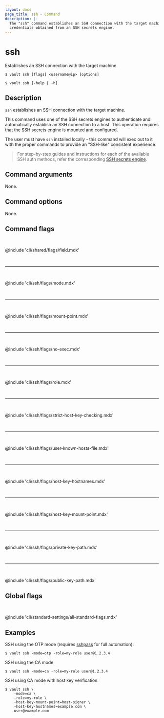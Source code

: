 ```yaml
---
layout: docs
page_title: ssh - Command
description: |-
  The "ssh" command establishes an SSH connection with the target machine using
  credentials obtained from an SSH secrets engine.
---
```


# ssh

Establishes an SSH connection with the target machine.

<CodeBlockConfig hideClipboard>

```shell-session
$ vault ssh [flags] <username@ip> [options]

$ vault ssh [-help | -h]
```

</CodeBlockConfig>

## Description

`ssh` establishes an SSH connection with the target machine.

This command uses one of the SSH secrets engines to authenticate and
automatically establish an SSH connection to a host. This operation requires
that the SSH secrets engine is mounted and configured.

The user must have `ssh` installed locally - this command will exec out to it
with the proper commands to provide an "SSH-like" consistent experience.

> For step-by-step guides and instructions for each of the available SSH
auth methods, refer the corresponding [SSH secrets
engine](/vault/docs/secrets/ssh).

## Command arguments

None.

## Command options

None.

## Command flags

<br />

@include 'cli/shared/flags/field.mdx'

<br /><hr /><br />

@include 'cli/ssh/flags/mode.mdx'

<br /><hr /><br />

@include 'cli/ssh/flags/mount-point.mdx'

<br /><hr /><br />

@include 'cli/ssh/flags/no-exec.mdx'

<br /><hr /><br />

@include 'cli/ssh/flags/role.mdx'

<br /><hr /><br />

@include 'cli/ssh/flags/strict-host-key-checking.mdx'

<br /><hr /><br />

@include 'cli/ssh/flags/user-known-hosts-file.mdx'

<br /><hr /><br />

@include 'cli/ssh/flags/host-key-hostnames.mdx'

<br /><hr /><br />

@include 'cli/ssh/flags/host-key-mount-point.mdx'

<br /><hr /><br />

@include 'cli/ssh/flags/private-key-path.mdx'

<br /><hr /><br />

@include 'cli/ssh/flags/public-key-path.mdx'

## Global flags

<br />

@include 'cli/standard-settings/all-standard-flags.mdx'

## Examples

SSH using the OTP mode (requires [sshpass](https://linux.die.net/man/1/sshpass)
for full automation):

```shell-session
$ vault ssh -mode=otp -role=my-role user@1.2.3.4
```

SSH using the CA mode:

```shell-session
$ vault ssh -mode=ca -role=my-role user@1.2.3.4
```

SSH using CA mode with host key verification:

```shell-session
$ vault ssh \
    -mode=ca \
    -role=my-role \
    -host-key-mount-point=host-signer \
    -host-key-hostnames=example.com \
    user@example.com
```